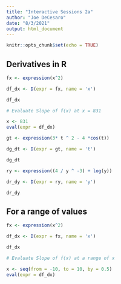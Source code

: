 ```yaml
---
title: "Interactive Sessions 2a"
author: "Joe DeCesaro"
date: "8/3/2021"
output: html_document
---
```


```r
knitr::opts_chunk$set(echo = TRUE)
```

## Derivatives in R

```r
fx <- expression(x^2)

df_dx <- D(expr = fx, name = 'x')

df_dx

# Evaluate Slope of f(x) at x = 831

x <- 831
eval(expr = df_dx)
```

```r
gt <- expression(3* t ^ 2 - 4 *cos(t))

dg_dt <- D(expr = gt, name = 't')

dg_dt
```

```r
ry <- expression((4 / y ^ -3) + log(y))

dr_dy <- D(expr = ry, name = 'y')

dr_dy
```

## For a range of values
```r
fx <- expression(x^2)

df_dx <- D(expr = fx, name = 'x')

df_dx

# Evaluate Slope of f(x) at a range of x

x <- seq(from = -10, to = 10, by = 0.5)
eval(expr = df_dx)
```

